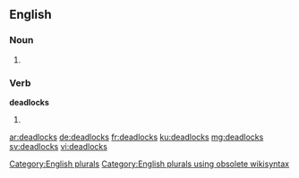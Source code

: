 ==English==

===Noun===
{{head|en}}

# {{plural of|deadlock}}

===Verb===
'''deadlocks'''

# {{en-third-person singular of|deadlock}}

[[Category:English plurals]][[Category:English plurals using obsolete wikisyntax]]

[[ar:deadlocks]]
[[de:deadlocks]]
[[fr:deadlocks]]
[[ku:deadlocks]]
[[mg:deadlocks]]
[[sv:deadlocks]]
[[vi:deadlocks]]